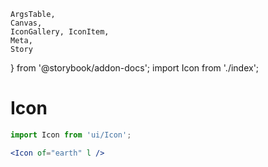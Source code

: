 	ArgsTable,
	Canvas,
	IconGallery, IconItem,
	Meta,
	Story
} from '@storybook/addon-docs'; import Icon from './index';

<Meta
	title="Display/Icon"
	component={Icon}
/>

# Icon

```jsx
import Icon from 'ui/Icon';

<Icon of="earth" l />
```

<Canvas>
	<Story name="Icon">
		<Icon of="earth" xs />
		<Icon of="earth" s />
		<Icon of="earth" m />
		<Icon of="earth" l />
		<Icon of="earth" xl />
		<br/>
		<Icon of="add-after" xs />
		<Icon of="add-after" s />
		<Icon of="add-after" m />
		<Icon of="add-after" l />
		<Icon of="add-after" xl />
		<br/>
		<Icon of="brush" xs />
		<Icon of="brush" s />
		<Icon of="brush" m />
		<Icon of="brush" l />
		<Icon of="brush" xl />
		<br/>
		<Icon of="share" xs />
		<Icon of="share" s />
		<Icon of="share" m />
		<Icon of="share" l />
		<Icon of="share" xl />
	</Story>
</Canvas>

<ArgsTable of={Icon} />

<IconGallery>
	<IconItem name="add-after"><Icon of="add-after" xl /></IconItem>
	<IconItem name="add-notification"><Icon of="add-notification" xl /></IconItem>
	<IconItem name="affiliate-details"><Icon of="affiliate-details" xl /></IconItem>
	<IconItem name="attachment"><Icon of="attachment" xl /></IconItem>
	<IconItem name="bin"><Icon of="bin" xl /></IconItem>
	<IconItem name="brush"><Icon of="brush" xl /></IconItem>
	<IconItem name="building"><Icon of="building" xl /></IconItem>
	<IconItem name="calendar"><Icon of="calendar" xl /></IconItem>
	<IconItem name="chat"><Icon of="chat" xl /></IconItem>
	<IconItem name="clients"><Icon of="clients" xl /></IconItem>
	<IconItem name="cog"><Icon of="cog" xl /></IconItem>
	<IconItem name="connect"><Icon of="connect" xl /></IconItem>
	<IconItem name="copy"><Icon of="copy" xl /></IconItem>
	<IconItem name="date"><Icon of="date" xl /></IconItem>
	<IconItem name="directions"><Icon of="directions" xl /></IconItem>
	<IconItem name="document"><Icon of="document" xl /></IconItem>
	<IconItem name="down-arrow-circle"><Icon of="down-arrow-circle" xl /></IconItem>
	<IconItem name="earth"><Icon of="earth" xl /></IconItem>
	<IconItem name="files"><Icon of="files" xl /></IconItem>
	<IconItem name="flight"><Icon of="flight" xl /></IconItem>
	<IconItem name="grid"><Icon of="grid" xl /></IconItem>
	<IconItem name="hide-eye"><Icon of="hide-eye" xl /></IconItem>
	<IconItem name="image"><Icon of="image" xl /></IconItem>
	<IconItem name="layout"><Icon of="layout" xl /></IconItem>
	<IconItem name="list"><Icon of="list" xl /></IconItem>
	<IconItem name="logout"><Icon of="logout" xl /></IconItem>
	<IconItem name="luggage"><Icon of="luggage" xl /></IconItem>
	<IconItem name="money"><Icon of="money" xl /></IconItem>
	<IconItem name="new-notification"><Icon of="new-notification" xl /></IconItem>
	<IconItem name="notification"><Icon of="notification" xl /></IconItem>
	<IconItem name="paste"><Icon of="paste" xl /></IconItem>
	<IconItem name="payments"><Icon of="payments" xl /></IconItem>
	<IconItem name="people"><Icon of="people" xl /></IconItem>
	<IconItem name="phone"><Icon of="phone" xl /></IconItem>
	<IconItem name="plus-square"><Icon of="plus-square" xl /></IconItem>
	<IconItem name="question-mark-square"><Icon of="question-mark-square" xl /></IconItem>
	<IconItem name="search"><Icon of="search" xl /></IconItem>
	<IconItem name="server"><Icon of="server" xl /></IconItem>
	<IconItem name="share"><Icon of="share" xl /></IconItem>
	<IconItem name="sliders"><Icon of="sliders" xl /></IconItem>
	<IconItem name="star-square"><Icon of="star-square" xl /></IconItem>
	<IconItem name="star"><Icon of="star" xl /></IconItem>
	<IconItem name="tick-circle"><Icon of="tick-circle" xl /></IconItem>
</IconGallery>
